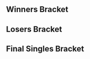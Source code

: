 {{DISPLAYTITLE:HFLAN Melee Edition 2017: Singles Bracket}}{{SetGame|melee}}
{{HFLAN Melee Edition 2017 Tabs|This=3}}
==Winners Bracket==
{{64DEWBracketA
|tourneylink=HFLAN/Melee Edition/2017
|tourneyname=HFLAN Melee Edition 2017
|r1m1p1=Armada |r1m1p1flag=se |r1m1p1score=2 |r1m1win=1
|r1m1p2=PureEvil |r1m1p2flag=nl |r1m1p2score=0
|r1m2p1=Deathgazer |r1m2p1flag=gb |r1m2p1score=2 |r1m2win=1
|r1m2p2=Baron Brody |r1m2p2flag=at |r1m2p2score=0
|r1m3p1=Makenshi |r1m3p1flag=fr |r1m3p1score=2 |r1m3win=1
|r1m3p2=Bobi |r1m3p2flag=fr |r1m3p2score=0
|r1m4p1=Zorc |r1m4p1flag=no |r1m4p1score=2 |r1m4win=1
|r1m4p2=Rikzz |r1m4p2flag=de |r1m4p2score=0
|r1m5p1=Amsah |r1m5p1flag=nl |r1m5p1score=2 |r1m5win=1
|r1m5p2=Jerem |r1m5p2flag=fr |r1m5p2score=1

|r1m6p1=Charlon |r1m6p1flag=fr |r1m6p1score=1 |r1m6win=2
|r1m6p2=Poilon |r1m6p2flag=fr |r1m6p2score=2
|r1m6p1char1=fox |r1m6p2char1=falco |r1m6p1stock1=1 |r1m6p2stock1=0 |r1m6win1=1 |r1m6stage1=Dream Land
|r1m6p1char2=fox |r1m6p2char2=fox |r1m6p1stock2=0 |r1m6p2stock2=2 |r1m6win2=2 |r1m6stage2=Final Destination
|r1m6p1char3=fox |r1m6p2char3=fox |r1m6p1stock3=0 |r1m6p2stock3=3 |r1m6win3=2 |r1m6stage3=Yoshi's Story
|r1m6date=April 15, 2017
|r1m6details={{BracketMatchDetails|reddit=|comment=|vod=https://youtu.be/5GEsy2jWJ8s}}

|r1m7p1=Zgetto |r1m7p1flag=nl |r1m7p1score=2 |r1m7win=1
|r1m7p2=Datto |r1m7p2flag=fr |r1m7p2score=0
|r1m8p1=Blaze |r1m8p1flag=de |r1m8p1score=2 |r1m8win=1
|r1m8p2=Feradit |r1m8p2flag=be |r1m8p2score=1

|r1m9p1=Trif |r1m9p1flag=es |r1m9p1score=2 |r1m9win=1
|r1m9p2=ProsmasherTim |r1m9p2flag=de |r1m9p2score=0
|r1m10p1=Kellner |r1m10p1flag=de |r1m10p1score=2 |r1m10win=1
|r1m10p2=Vino |r1m10p2flag=us |r1m10p2score=0
|r1m11p1=Salepate |r1m11p1flag=fr |r1m11p1score=2 |r1m11win=1
|r1m11p2=yogui |r1m11p2flag=fr |r1m11p2score=0
|r1m12p1=Djagof |r1m12p1flag=fr |r1m12p1score=2 |r1m12win=1
|r1m12p2=Kaese |r1m12p2flag=de |r1m12p2score=1
|r1m13p1=Chillindude |r1m13p1flag=us |r1m13p1score=2 |r1m13win=1
|r1m13p2=C.Lo |r1m13p2flag=fr |r1m13p2score=0
|r1m14p1=LGuy |r1m14p1flag=fr |r1m14p1score=0 |r1m14win=2
|r1m14p2=Aephage |r1m14p2flag=fr |r1m14p2score=2
|r1m15p1=Däumling |r1m15p1flag=de |r1m15p1score=2 |r1m15win=1
|r1m15p2=LuK |r1m15p2flag=fr |r1m15p2score=0
|r1m16p1=Alox |r1m16p1flag=fr |r1m16p1score=1 |r1m16win=2
|r1m16p2=Frenzy |r1m16p2flag=gb |r1m16p2score=2

|r1m17p1=ChuDat |r1m17p1flag=us |r1m17p1score=2 |r1m17win=1
|r1m17p2=Michiganplato |r1m17p2flag=fr |r1m17p2score=0
|r1m18p1=Wily |r1m18p1flag=fr |r1m18p1score=2 |r1m18win=1
|r1m18p2=RanziD |r1m18p2flag=de |r1m18p2score=0
|r1m19p1=Baxon |r1m19p1flag=fr |r1m19p1score=2 |r1m19win=1
|r1m19p2=epikfaal |r1m19p2flag=nl |r1m19p2score=0
|r1m20p1=beLia |r1m20p1flag=fr |r1m20p1score=2 |r1m20win=1
|r1m20p2=Ezan |r1m20p2flag=fr |r1m20p2score=0
|r1m21p1=Android |r1m21p1flag=se |r1m21p1score=2 |r1m21win=1
|r1m21p2=Xardov |r1m21p2flag=es |r1m21p2score=0
|r1m22p1=SchlimmShady |r1m22p1flag=de |r1m22p1score=2 |r1m22win=1
|r1m22p2=PureSkillz |r1m22p2flag=nl |r1m22p2score=1
|r1m23p1=Adamayonmike |r1m23p1flag=nl |r1m23p1score=2 |r1m23win=1
|r1m23p2=Explo |r1m23p2flag=fr |r1m23p2score=1
|r1m24p1=Prinz |r1m24p1flag=de |r1m24p1score=2 |r1m24win=1
|r1m24p2=zck |r1m24p2flag=fr |r1m24p2score=0

|r1m25p1=Professor Pro |r1m25p1flag=gb |r1m25p1score=2 |r1m25win=1
|r1m25p2=Ravio |r1m25p2flag=ch |r1m25p2score=0
|r1m26p1=JiM |r1m26p1flag=fr |r1m26p1score=2 |r1m26win=1
|r1m26p2=Fauster |r1m26p2flag=fr |r1m26p2score=0
|r1m27p1=Jah Ridin' |r1m27p1flag=ch |r1m27p1score=2 |r1m27win=1
|r1m27p2=StorMyu |r1m27p2flag=fr |r1m27p2score=0
|r1m28p1=Zoler |r1m28p1flag=se |r1m28p1score=2 |r1m28win=1
|r1m28p2=Erwan |r1m28p2flag=fr |r1m28p2score=0
|r1m29p1=Overtriforce |r1m29p1flag=es |r1m29p1score=2 |r1m29win=1
|r1m29p2=Konati |r1m29p2flag=de |r1m29p2score=1
|r1m30p1=Levingy |r1m30p1flag=fi |r1m30p1score=2 |r1m30win=1
|r1m30p2=Leon |r1m30p2flag=fr |r1m30p2score=0
|r1m31p1=Mahie |r1m31p1flag=fr |r1m31p1score=2 |r1m31win=1
|r1m31p2=RAOUL |r1m31p2flag=fr |r1m31p2score=0
|r1m32p1=Mawacate |r1m32p1flag=mx |r1m32p1score=2 |r1m32win=1
|r1m32p2=Etril |r1m32p2flag=fr |r1m32p2score=0

|r2m1p1=Armada |r2m1p1flag=se |r2m1p1score=2 |r2m1win=1
|r2m1p2=Deathgazer |r2m1p2flag=gb |r2m1p2score=0

|r2m2p1=Makenshi |r2m2p1flag=fr |r2m2p1score=2 |r2m2win=1
|r2m2p2=Zorc |r2m2p2flag=no |r2m2p2score=1
|r2m2p1char1=marth |r2m2p2char1=falco |r2m2p1stock1=0 |r2m2p2stock1=1 |r2m2win1=2 |r2m2stage1=Battlefield
|r2m2p1char2=marth |r2m2p2char2=falco |r2m2p1stock2=1 |r2m2p2stock2=0 |r2m2win2=1 |r2m2stage2=Pokémon Stadium
|r2m2p1char3=marth |r2m2p2char3=falco |r2m2p1stock3=2 |r2m2p2stock3=0 |r2m2win3=1 |r2m2stage3=Dream Land
|r2m2date=April 15, 2017
|r2m2details={{BracketMatchDetails|reddit=|comment=|vod=https://youtu.be/T1A5g63hYOM}}

|r2m3p1=Amsah |r2m3p1flag=nl |r2m3p1score=2 |r2m3win=1
|r2m3p2=Poilon |r2m3p2flag=fr |r2m3p2score=0
|r2m4p1=Zgetto |r2m4p1flag=nl |r2m4p1score=2 |r2m4win=1
|r2m4p2=Blaze |r2m4p2flag=de |r2m4p2score=0
|r2m5p1=Trif |r2m5p1flag=es |r2m5p1score=2 |r2m5win=1
|r2m5p2=Kellner |r2m5p2flag=de |r2m5p2score=0
|r2m6p1=Salepate |r2m6p1flag=fr |r2m6p1score=1 |r2m6win=2
|r2m6p2=Djagof |r2m6p2flag=fr |r2m6p2score=2
|r2m7p1=Chillindude |r2m7p1flag=us |r2m7p1score=1 |r2m7win=2
|r2m7p2=Aephage |r2m7p2flag=fr |r2m7p2score=2
|r2m8p1=Däumling |r2m8p1flag=de |r2m8p1score=0 |r2m8win=2
|r2m8p2=Frenzy |r2m8p2flag=gb |r2m8p2score=2
|r2m9p1=ChuDat |r2m9p1flag=us |r2m9p1score=2 |r2m9win=1
|r2m9p2=Wily |r2m9p2flag=fr |r2m9p2score=0
|r2m10p1=Baxon |r2m10p1flag=fr |r2m10p1score=2 |r2m10win=1
|r2m10p2=beLia |r2m10p2flag=fr |r2m10p2score=0
|r2m11p1=Android |r2m11p1flag=se |r2m11p1score=2 |r2m11win=1
|r2m11p2=SchlimmShady |r2m11p2flag=de |r2m11p2score=0
|r2m12p1=Adamayonmike |r2m12p1flag=nl |r2m12p1score=2 |r2m12win=1
|r2m12p2=Prinz |r2m12p2flag=de |r2m12p2score=1
|r2m13p1=Professor Pro |r2m13p1flag=gb |r2m13p1score=2 |r2m13win=1
|r2m13p2=JiM |r2m13p2flag=fr |r2m13p2score=0
|r2m14p1=Jah Ridin' |r2m14p1flag=ch |r2m14p1score=2 |r2m14win=1
|r2m14p2=Zoler |r2m14p2flag=se |r2m14p2score=1

|r2m15p1=Overtriforce |r2m15p1flag=es |r2m15p1score=2 |r2m15win=1
|r2m15p2=Levingy |r2m15p2flag=fi |r2m15p2score=0
|r2m15p1char1=sheik |r2m15p2char1=falco |r2m15p1stock1=1 |r2m15p2stock1=0 |r2m15win1=1 |r2m15stage1=Final Destination
|r2m15p1char2=sheik |r2m15p2char2=falco |r2m15p1stock2=2 |r2m15p2stock2=0 |r2m15win2=1 |r2m15stage2=Battlefield
|r2m15date=April 15, 2017
|r2m15details={{BracketMatchDetails|reddit=|comment=|vod=https://youtu.be/oZb2OI7FPHE}}

|r2m16p1=Mahie |r2m16p1flag=fr |r2m16p1score=1 |r2m16win=2
|r2m16p2=Mawacate |r2m16p2flag=mx |r2m16p2score=2

|r3m1p1=Armada |r3m1p1flag=se |r3m1p1score=2 |r3m1win=1
|r3m1p2=Makenshi |r3m1p2flag=fr |r3m1p2score=0
|r3m1p1char1=peach |r3m1p2char1=marth |r3m1p1stock1=3 |r3m1p2stock1=0 |r3m1win1=1 |r3m1stage1=Battlefield
|r3m1p1char2=peach |r3m1p2char2=marth |r3m1p1stock2=3 |r3m1p2stock2=0 |r3m1win2=1 |r3m1stage2=Final Destination
|r3m1date=April 15, 2017
|r3m1details={{BracketMatchDetails|reddit=|comment=|vod=https://youtu.be/QoWOXpWSKUI}}

|r3m2p1=Amsah |r3m2p1flag=nl |r3m2p1score=2 |r3m2win=1
|r3m2p2=Zgetto |r3m2p2flag=nl |r3m2p2score=0
|r3m3p1=Trif |r3m3p1flag=es |r3m3p1score=2 |r3m3win=1
|r3m3p2=Djagof |r3m3p2flag=fr |r3m3p2score=0

|r3m4p1=Aephage |r3m4p1flag=fr |r3m4p1score=0 |r3m4win=2
|r3m4p2=Frenzy |r3m4p2flag=gb |r3m4p2score=2
|r3m4p1char1=jigglypuff |r3m4p2char1=falco |r3m4p1stock1=0 |r3m4p2stock1=1 |r3m4win1=2 |r3m4stage1=Battlefield
|r3m4p1char2=jigglypuff |r3m4p2char2=falco |r3m4p1stock2=0 |r3m4p2stock2=1 |r3m4win2=2 |r3m4stage2=Fountain of Dreams
|r3m4date=April 15, 2017
|r3m4details={{BracketMatchDetails|reddit=|comment=|vod=https://youtu.be/KdZIJw6Gagc}}

|r3m5p1=ChuDat |r3m5p1flag=us |r3m5p1score=2 |r3m5win=1
|r3m5p2=Baxon |r3m5p2flag=fr |r3m5p2score=0

|r3m6p1=Android |r3m6p1flag=se |r3m6p1score=2 |r3m6win=1
|r3m6p2=Adamayonmike |r3m6p2flag=nl |r3m6p2score=1
|r3m6p1char1=sheik |r3m6p2char1=falco |r3m6p1stock1=1 |r3m6p2stock1=0 |r3m6win1=1 |r3m6stage1=Battlefield
|r3m6p1char2=sheik |r3m6p2char2=fox |r3m6p1stock2=1 |r3m6p2stock2=0 |r3m6win2=1 |r3m6stage2=Final Destination
|r3m6date=April 15, 2017
|r3m6details={{BracketMatchDetails|reddit=|comment=|vod=https://youtu.be/WF6jKkzevWA}}

|r3m7p1=Professor Pro |r3m7p1flag=gb |r3m7p1score=2 |r3m7win=1
|r3m7p2=Jah Ridin' |r3m7p2flag=ch |r3m7p2score=0
|r3m7p1char1=fox |r3m7p2char1=luigi |r3m7p1stock1=1 |r3m7p2stock1=0 |r3m7win1=1 |r3m7stage1=Battlefield
|r3m7p1char2=fox |r3m7p2char2=luigi |r3m7p1stock2=1 |r3m7p2stock2=0 |r3m7win2=1 |r3m7stage2=Yoshi's Story
|r3m7date=April 15, 2017
|r3m7details={{BracketMatchDetails|reddit=|comment=|vod=https://youtu.be/Kv_sCsyyYN0}}

|r3m8p1=Overtriforce |r3m8p1flag=es |r3m8p1score=2 |r3m8win=1
|r3m8p2=Mawacate |r3m8p2flag=mx |r3m8p2score=1

|r4m1p1=Armada |r4m1p1flag=se |r4m1p1score=3 |r4m1win=1
|r4m1p2=Amsah |r4m1p2flag=nl |r4m1p2score=0
|r4m1p1char1=peach |r4m1p2char1=sheik |r4m1p1stock1=2 |r4m1p2stock1=0 |r4m1win1=1 |r4m1stage1=Final Destination
|r4m1p1char2=peach |r4m1p2char2=sheik |r4m1p1stock2=1 |r4m1p2stock2=0 |r4m1win2=1 |r4m1stage2=Battlefield
|r4m1p1char3=peach |r4m1p2char3=sheik |r4m1p1stock3=1 |r4m1p2stock3=0 |r4m1win3=1 |r4m1stage3=Battlefield
|r4m1date=April 16, 2017
|r4m1details={{BracketMatchDetails|reddit=|comment=|vod=https://youtu.be/ScS_1tWkuGk}}

|r4m2p1=Trif |r4m2p1flag=es |r4m2p1score=3 |r4m2win=1
|r4m2p2=Frenzy |r4m2p2flag=gb |r4m2p2score=0
|r4m2p1char1=peach |r4m2p2char1=falco |r4m2p1stock1=2 |r4m2p2stock1=0 |r4m2win1=1 |r4m2stage1=Fountain of Dreams
|r4m2p1char2=peach |r4m2p2char2=falco |r4m2p1stock2=3 |r4m2p2stock2=0 |r4m2win2=1 |r4m2stage2=Yoshi's Story
|r4m2p1char3=peach |r4m2p2char3=falco |r4m2p1stock3=3 |r4m2p2stock3=0 |r4m2win3=1 |r4m2stage3=Yoshi's Story
|r4m2date=April 16, 2017
|r4m2details={{BracketMatchDetails|reddit=|comment=|vod=https://youtu.be/cma3760VhW4}}

|r4m3p1=ChuDat |r4m3p1flag=us |r4m3p1score=3 |r4m3win=1
|r4m3p2=Android |r4m3p2flag=se |r4m3p2score=1
|r4m3p1char1=ic |r4m3p2char1=sheik |r4m3p1stock1=1 |r4m3p2stock1=0 |r4m3win1=1 |r4m3stage1=Battlefield
|r4m3p1char2=ic |r4m3p2char2=sheik |r4m3p1stock2=0 |r4m3p2stock2=2 |r4m3win2=2 |r4m3stage2=Battlefield
|r4m3p1char3=ic |r4m3p2char3=sheik |r4m3p1stock3=3 |r4m3p2stock3=0 |r4m3win3=1 |r4m3stage3=Final Destination
|r4m3p1char4=ic |r4m3p2char4=sheik |r4m3p1stock4=1 |r4m3p2stock4=0 |r4m3win4=1 |r4m3stage4=Yoshi's Story
|r4m3date=April 16, 2017
|r4m3details={{BracketMatchDetails|reddit=|comment=|vod=https://youtu.be/19xxQW4KCCY}}

|r4m4p1=Professor Pro |r4m4p1flag=gb |r4m4p1score=3 |r4m4win=1
|r4m4p2=Overtriforce |r4m4p2flag=es |r4m4p2score=2
|r4m4p1char1=fox |r4m4p2char1=sheik |r4m4p1stock1=2 |r4m4p2stock1=0 |r4m4win1=1 |r4m4stage1=Dream Land
|r4m4p1char2=fox |r4m4p2char2=sheik |r4m4p1stock2=0 |r4m4p2stock2=2 |r4m4win2=2 |r4m4stage2=Dream Land
|r4m4p1char3=fox |r4m4p2char3=sheik |r4m4p1stock3=0 |r4m4p2stock3=1 |r4m4win3=2 |r4m4stage3=Pokémon Stadium
|r4m4p1char4=fox |r4m4p2char4=sheik |r4m4p1stock4=1 |r4m4p2stock4=0 |r4m4win4=1 |r4m4stage4=Pokémon Stadium
|r4m4p1char5=fox |r4m4p2char5=sheik |r4m4p1stock5=2 |r4m4p2stock5=0 |r4m4win5=1 |r4m4stage5=Battlefield
|r4m4date=April 16, 2017

|r5m1p1=Armada |r5m1p1flag=se |r5m1p1score=3 |r5m1win=1
|r5m1p2=Trif |r5m1p2flag=es |r5m1p2score=0
|r5m1p1char1=peach |r5m1p2char1=peach |r5m1p1stock1=1 |r5m1p2stock1=0 |r5m1win1=1 |r5m1stage1=Final Destination
|r5m1p1char2=peach |r5m1p2char2=peach |r5m1p1stock2=2 |r5m1p2stock2=0 |r5m1win2=1 |r5m1stage2=Final Destination
|r5m1p1char3=peach |r5m1p2char3=peach |r5m1p1stock3=1 |r5m1p2stock3=0 |r5m1win3=1 |r5m1stage3=Final Destination
|r5m1date=April 16, 2017
|r5m1details={{BracketMatchDetails|reddit=|comment=|vod=https://www.youtube.com/watch?v=Tiu7uz1eKvc}}

|r5m2p1=ChuDat |r5m2p1flag=us |r5m2p1score=3 |r5m2win=1
|r5m2p2=Professor Pro |r5m2p2flag=gb |r5m2p2score=1
|r5m2p1char1=ic |r5m2p2char1=fox |r5m2p1stock1=0 |r5m2p2stock1=1 |r5m2win1=2 |r5m2stage1=Dream Land
|r5m2p1char2=ic |r5m2p2char2=fox |r5m2p1stock2=2 |r5m2p2stock2=0 |r5m2win2=1 |r5m2stage2=Final Destination
|r5m2p1char3=ic |r5m2p2char3=fox |r5m2p1stock3=1 |r5m2p2stock3=0 |r5m2win3=1 |r5m2stage3=Yoshi's Story
|r5m2p1char4=ic |r5m2p2char4=fox |r5m2p1stock4=2 |r5m2p2stock4=0 |r5m2win4=1 |r5m2stage4=Yoshi's Story
|r5m2date=April 16, 2017
|r5m2details={{BracketMatchDetails|reddit=|comment=|vod=https://www.youtube.com/watch?v=ADA8DDymu_0}}
}}

==Losers Bracket==
{{64DELBracketSmwA
|tourneylink=HFLAN/Melee Edition/2017
|tourneyname=HFLAN Melee Edition 2017
|l1placement=49-64
|l2placement=33-48
|l3placement=25-32
|l4placement=17-24
|l5placement=13-16
|l6placement=9-12
|l7placement=7-8
|l8placement=5-6
|column-width=138

|l1m1p1=PureEvil |l1m1p1flag=nl |l1m1p1score=0 |l1m1win=2
|l1m1p2=Baron Brody |l1m1p2flag=at |l1m1p2score=2
|l1m2p1=Bobi |l1m2p1flag=fr |l1m2p1score=2 |l1m2win=1
|l1m2p2=Rikzz |l1m2p2flag=de |l1m2p2score=1
|l1m3p1=Jerem |l1m3p1flag=fr |l1m3p1score=0 |l1m3win=2
|l1m3p2=Charlon |l1m3p2flag=fr |l1m3p2score=2
|l1m4p1=Datto |l1m4p1flag=fr |l1m4p1score=1 |l1m4win=2
|l1m4p2=Feradit |l1m4p2flag=be |l1m4p2score=2
|l1m5p1=ProsmasherTim |l1m5p1flag=de |l1m5p1score=1 |l1m5win=2
|l1m5p2=Vino |l1m5p2flag=us |l1m5p2score=2
|l1m6p1=yogui |l1m6p1flag=fr |l1m6p1score=0 |l1m6win=2
|l1m6p2=Kaese |l1m6p2flag=de |l1m6p2score=2
|l1m7p1=C.Lo |l1m7p1flag=fr |l1m7p1score=0 |l1m7win=2
|l1m7p2=LGuy |l1m7p2flag=fr |l1m7p2score=2
|l1m8p1=LuK |l1m8p1flag=fr |l1m8p1score=0 |l1m8win=2
|l1m8p2=Alox |l1m8p2flag=fr |l1m8p2score=2
|l1m9p1=Michiganplato |l1m9p1flag=fr |l1m9p1score=1 |l1m9win=2
|l1m9p2=RanziD |l1m9p2flag=de |l1m9p2score=2
|l1m10p1=epikfaal |l1m10p1flag=nl |l1m10p1score=2 |l1m10win=1
|l1m10p2=Ezan |l1m10p2flag=fr |l1m10p2score=0
|l1m11p1=Xardov |l1m11p1flag=es |l1m11p1score=2 |l1m11win=1
|l1m11p2=PureSkillz |l1m11p2flag=nl |l1m11p2score=1
|l1m12p1=Explo |l1m12p1flag=fr |l1m12p1score=2 |l1m12win=1
|l1m12p2=zck |l1m12p2flag=fr |l1m12p2score=1
|l1m13p1=Ravio |l1m13p1flag=ch |l1m13p1score=0 |l1m13win=2
|l1m13p2=Fauster |l1m13p2flag=fr |l1m13p2score=2
|l1m14p1=StorMyu |l1m14p1flag=fr |l1m14p1score=2 |l1m14win=1
|l1m14p2=Erwan |l1m14p2flag=fr |l1m14p2score=1
|l1m15p1=Konati |l1m15p1flag=de |l1m15p1score=1 |l1m15win=2
|l1m15p2=Leon |l1m15p2flag=fr |l1m15p2score=2
|l1m16p1=RAOUL |l1m16p1flag=fr |l1m16p1score=0 |l1m16win=2
|l1m16p2=Etril |l1m16p2flag=fr |l1m16p2score=2

|l2m1p1=Mahie |l2m1p1flag=fr |l2m1p1score=2 |l2m1win=1
|l2m1p2=Baron Brody |l2m1p2flag=at |l2m1p2score=0
|l2m2p1=Levingy |l2m2p1flag=fi |l2m2p1score=2 |l2m2win=1
|l2m2p2=Bobi |l2m2p2flag=fr |l2m2p2score=0
|l2m3p1=Zoler |l2m3p1flag=se |l2m3p1score={{win}} |l2m3win=1
|l2m3p2=Charlon |l2m3p2flag=fr |l2m3p2score=
|l2m4p1=JiM |l2m4p1flag=fr |l2m4p1score=2 |l2m4win=1
|l2m4p2=Feradit |l2m4p2flag=be |l2m4p2score=0
|l2m5p1=Prinz |l2m5p1flag=de |l2m5p1score=2 |l2m5win=1
|l2m5p2=Vino |l2m5p2flag=us |l2m5p2score=1
|l2m6p1=SchlimmShady |l2m6p1flag=de |l2m6p1score=2 |l2m6win=1
|l2m6p2=Kaese |l2m6p2flag=de |l2m6p2score=0
|l2m7p1=beLia |l2m7p1flag=fr |l2m7p1score=2 |l2m7win=1
|l2m7p2=LGuy |l2m7p2flag=fr |l2m7p2score=1
|l2m8p1=Wily |l2m8p1flag=fr |l2m8p1score=0 |l2m8win=2
|l2m8p2=Alox |l2m8p2flag=fr |l2m8p2score=2
|l2m9p1=Däumling |l2m9p1flag=de |l2m9p1score=2 |l2m9win=1
|l2m9p2=RanziD |l2m9p2flag=de |l2m9p2score=0
|l2m10p1=Chillindude |l2m10p1flag=us |l2m10p1score=2 |l2m10win=1
|l2m10p2=epikfaal |l2m10p2flag=nl |l2m10p2score=0
|l2m11p1=Salepate |l2m11p1flag=fr |l2m11p1score=DQ |l2m11win=2
|l2m11p2=Xardov |l2m11p2flag=es |l2m11p2score={{win}}
|l2m12p1=Kellner |l2m12p1flag=de |l2m12p1score=2 |l2m12win=1
|l2m12p2=Explo |l2m12p2flag=fr |l2m12p2score=0
|l2m13p1=Blaze |l2m13p1flag=de |l2m13p1score=2 |l2m13win=1
|l2m13p2=Fauster |l2m13p2flag=fr |l2m13p2score=0
|l2m14p1=Poilon |l2m14p1flag=fr |l2m14p1score=2 |l2m14win=1
|l2m14p2=StorMyu |l2m14p2flag=fr |l2m14p2score=0
|l2m15p1=Zorc |l2m15p1flag=no |l2m15p1score=0 |l2m15win=2
|l2m15p2=Leon |l2m15p2flag=fr |l2m15p2score=2
|l2m16p1=Deathgazer |l2m16p1flag=gb |l2m16p1score=2 |l2m16win=1
|l2m16p2=Etril |l2m16p2flag=fr |l2m16p2score=0

|l3m1p1=Mahie |l3m1p1flag=fr |l3m1p1score=2 |l3m1win=1
|l3m1p2=Levingy |l3m1p2flag=fi |l3m1p2score=0
|l3m2p1=Zoler |l3m2p1flag=se |l3m2p1score=0 |l3m2win=2
|l3m2p2=JiM |l3m2p2flag=fr |l3m2p2score=2

|l3m3p1=Prinz |l3m3p1flag=de |l3m3p1score=2 |l3m3win=1
|l3m3p2=SchlimmShady |l3m3p2flag=de |l3m3p2score=1
|l3m3p1char1=jigglypuff |l3m3p2char1=doc |l3m3p1stock1=0 |l3m3p2stock1=1 |l3m3win1=2 |l3m3stage1=Battlefield
|l3m3p1char2=jigglypuff |l3m3p2char2=doc |l3m3p1stock2=1 |l3m3p2stock2=0 |l3m3win2=1 |l3m3stage2=Fountain of Dreams
|l3m3p1char3=jigglypuff |l3m3p2char3=doc |l3m3p1stock3=1 |l3m3p2stock3=0 |l3m3win3=1 |l3m3stage3=Pokémon Stadium
|l3m3date=April 15, 2017
|l3m3details={{BracketMatchDetails|reddit=|comment=|vod=https://youtu.be/2DEBNwhHIww}}

|l3m4p1=beLia |l3m4p1flag=fr |l3m4p1score=2 |l3m4win=1
|l3m4p2=Alox |l3m4p2flag=fr |l3m4p2score=1

|l3m5p1=Däumling |l3m5p1flag=de |l3m5p1score=0 |l3m5win=2
|l3m5p2=Chillindude |l3m5p2flag=us |l3m5p2score=2
|l3m5p1char1=ic |l3m5p2char1=fox |l3m5p1stock1=0 |l3m5p2stock1=2 |l3m5win1=2 |l3m5stage1=Fountain of Dreams
|l3m5p1char2=ic |l3m5p2char2=fox |l3m5p1stock2=0 |l3m5p2stock2=2 |l3m5win2=2 |l3m5stage2=Final Destination
|l3m5date=April 15, 2017
|l3m5details={{BracketMatchDetails|reddit=|comment=|vod=https://youtu.be/90RXkqbkr4c}}

|l3m6p1=Xardov |l3m6p1flag=es |l3m6p1score=0 |l3m6win=2
|l3m6p2=Kellner |l3m6p2flag=de |l3m6p2score=2
|l3m7p1=Blaze |l3m7p1flag=de |l3m7p1score=2 |l3m7win=1
|l3m7p2=Poilon |l3m7p2flag=fr |l3m7p2score=1
|l3m8p1=Leon |l3m8p1flag=fr |l3m8p1score=2 |l3m8win=1
|l3m8p2=Deathgazer |l3m8p2flag=gb |l3m8p2score=0

|l4m1p1=Aephage |l4m1p1flag=fr |l4m1p1score=0 |l4m1win=2
|l4m1p2=Mahie |l4m1p2flag=fr |l4m1p2score=2

|l4m2p1=Djagof |l4m2p1flag=fr |l4m2p1score=2 |l4m2win=1
|l4m2p2=JiM |l4m2p2flag=fr |l4m2p2score=1
|l4m2p1char1=cf |l4m2p2char1=doc |l4m2p1stock1=0 |l4m2p2stock1=1 |l4m2win1=2 |l4m2stage1=Battlefield
|l4m2p1char2=cf |l4m2p2char2=doc |l4m2p1stock2=3 |l4m2p2stock2=0 |l4m2win2=1 |l4m2stage2=Pokémon Stadium
|l4m2p1char3=cf |l4m2p2char3=doc |l4m2p1stock3=1 |l4m2p2stock3=0 |l4m2win3=1 |l4m2stage3=Final Destination
|l4m2date=April 15, 2017
|l4m2details={{BracketMatchDetails|reddit=|comment=|vod=https://youtu.be/U2_v3V3euU4}}

|l4m3p1=Zgetto |l4m3p1flag=nl |l4m3p1score=0 |l4m3win=2
|l4m3p2=Prinz |l4m3p2flag=de |l4m3p2score=2
|l4m4p1=Makenshi |l4m4p1flag=fr |l4m4p1score=2 |l4m4win=1
|l4m4p2=beLia |l4m4p2flag=fr |l4m4p2score=0
|l4m5p1=Mawacate |l4m5p1flag=mx |l4m5p1score=0 |l4m5win=2
|l4m5p2=Chillindude |l4m5p2flag=us |l4m5p2score=2
|l4m6p1=Jah Ridin' |l4m6p1flag=ch |l4m6p1score=2 |l4m6win=1
|l4m6p2=Kellner |l4m6p2flag=de |l4m6p2score=1
|l4m7p1=Adamayonmike |l4m7p1flag=nl |l4m7p1score=2 |l4m7win=1
|l4m7p2=Blaze |l4m7p2flag=de |l4m7p2score=1

|l4m8p1=Baxon |l4m8p1flag=fr |l4m8p1score=2 |l4m8win=1
|l4m8p2=Leon |l4m8p2flag=fr |l4m8p2score=0
|l4m8p1char1=falco |l4m8p2char1=marth |l4m8p1stock1=1 |l4m8p2stock1=0 |l4m8win1=1 |l4m8stage1=Battlefield
|l4m8p1char2=falco |l4m8p2char2=marth |l4m8p1stock2=2 |l4m8p2stock2=0 |l4m8win2=1 |l4m8stage2=Fountain of Dreams
|l4m8date=April 15, 2017
|l4m8details={{BracketMatchDetails|reddit=|comment=|vod=https://youtu.be/62EFAo_NTIQ}}

|l5m1p1=Mahie |l5m1p1flag=fr |l5m1p1score=3 |l5m1win=1
|l5m1p2=Djagof |l5m1p2flag=fr |l5m1p2score=0
|l5m2p1=Prinz |l5m2p1flag=de |l5m2p1score=2 |l5m2win=2
|l5m2p2=Makenshi |l5m2p2flag=fr |l5m2p2score=3
|l5m3p1=Chillindude |l5m3p1flag=us |l5m3p1score=3 |l5m3win=1
|l5m3p2=Jah Ridin' |l5m3p2flag=ch |l5m3p2score=1
|l5m4p1=Adamayonmike |l5m4p1flag=nl |l5m4p1score=3 |l5m4win=1
|l5m4p2=Baxon |l5m4p2flag=fr |l5m4p2score=2

|l6m1p1=Android |l6m1p1flag=se |l6m1p1score=3 |l6m1win=1
|l6m1p2=Mahie |l6m1p2flag=fr |l6m1p2score=2
|l6m1p1char1=sheik |l6m1p2char1=fox |l6m1p1stock1=1 |l6m1p2stock1=0 |l6m1win1=1 |l6m1stage1=Battlefield
|l6m1p1char2=sheik |l6m1p2char2=fox |l6m1p1stock2=0 |l6m1p2stock2=1 |l6m1win2=2 |l6m1stage2=Pokémon Stadium
|l6m1p1char3=sheik |l6m1p2char3=fox |l6m1p1stock3=2 |l6m1p2stock3=0 |l6m1win3=1 |l6m1stage3=Fountain of Dreams
|l6m1p1char4=sheik |l6m1p2char4=fox |l6m1p1stock4=0 |l6m1p2stock4=2 |l6m1win4=2 |l6m1stage4=Yoshi's Story
|l6m1p1char5=sheik |l6m1p2char5=fox |l6m1p1stock5=1 |l6m1p2stock5=0 |l6m1win5=1 |l6m1stage5=Dream Land
|l6m1date=April 16, 2017
|l6m1details={{BracketMatchDetails|reddit=|comment=|vod=https://www.youtube.com/watch?v=19xxQW4KCCY}}

|l6m2p1=Overtriforce |l6m2p1flag=es |l6m2p1score=3 |l6m2win=1
|l6m2p2=Makenshi |l6m2p2flag=fr |l6m2p2score=1

|l6m3p1=Amsah |l6m3p1flag=nl |l6m3p1score=3 |l6m3win=1
|l6m3p2=Chillindude |l6m3p2flag=us |l6m3p2score=0
|l6m3p1char1=sheik |l6m3p2char1=fox |l6m3p1stock1=1 |l6m3p2stock1=0 |l6m3win1=1 |l6m3stage1=Yoshi's Story
|l6m3p1char2=sheik |l6m3p2char2=fox |l6m3p1stock2=2 |l6m3p2stock2=0 |l6m3win2=1 |l6m3stage2=Final Destination
|l6m3p1char3=sheik |l6m3p2char3=fox |l6m3p1stock3=2 |l6m3p2stock3=0 |l6m3win3=1 |l6m3stage3=Final Destination
|l6m3date=April 16, 2017
|l6m3details={{BracketMatchDetails|reddit=|comment=|vod=https://youtu.be/w6jNE1yDo-0}}

|l6m4p1=Frenzy |l6m4p1flag=gb |l6m4p1score=0 |l6m4win=2
|l6m4p2=Adamayonmike |l6m4p2flag=nl |l6m4p2score=3

|l7m1p1=Android |l7m1p1flag=se |l7m1p1score=2 |l7m1win=2
|l7m1p2=Overtriforce |l7m1p2flag=es |l7m1p2score=3
|l7m1p1char1=sheik |l7m1p2char1=sheik |l7m1p1stock1=1 |l7m1p2stock1=0 |l7m1win1=1 |l7m1stage1=Dream Land
|l7m1p1char2=sheik |l7m1p2char2=sheik |l7m1p1stock2=0 |l7m1p2stock2=3 |l7m1win2=2 |l7m1stage2=Final Destination
|l7m1p1char3=sheik |l7m1p2char3=sheik |l7m1p1stock3=1 |l7m1p2stock3=0 |l7m1win3=1 |l7m1stage3=Battlefield
|l7m1p1char4=sheik |l7m1p2char4=sheik |l7m1p1stock4=0 |l7m1p2stock4=2 |l7m1win4=2 |l7m1stage4=Dream Land
|l7m1p1char5=sheik |l7m1p2char5=sheik |l7m1p1stock5=0 |l7m1p2stock5=1 |l7m1win5=2 |l7m1stage5=Fountain of Dreams
|l7m1date=April 16, 2017
|l7m1details={{BracketMatchDetails|reddit=|comment=|vod=https://www.youtube.com/watch?v=WvGdS-6-CRc}}

|l7m2p1=Amsah |l7m2p1flag=nl |l7m2p1score=3 |l7m2win=1
|l7m2p2=Adamayonmike |l7m2p2flag=nl |l7m2p2score=0
|l7m2p1char1=sheik |l7m2p2char1=fox |l7m2p1stock1=2 |l7m2p2stock1=0 |l7m2win1=1 |l7m2stage1=Battlefield
|l7m2p1char2=sheik |l7m2p2char2=fox |l7m2p1stock2=2 |l7m2p2stock2=0 |l7m2win2=1 |l7m2stage2=Pokémon Stadium
|l7m2p1char3=sheik |l7m2p2char3=falco |l7m2p1stock3=2 |l7m2p2stock3=0 |l7m2win3=1 |l7m2stage3=Yoshi's Story
|l7m2date=April 16, 2017
|l7m2details={{BracketMatchDetails|reddit=|comment=|vod=https://www.youtube.com/watch?v=vCs5hPEZpEg}}

|l8m1p1=Trif |l8m1p1flag=es |l8m1p1score=3 |l8m1win=1
|l8m1p2=Overtriforce |l8m1p2flag=es |l8m1p2score=1
|l8m1p1char1=peach |l8m1p2char1=sheik |l8m1p1stock1=2 |l8m1p2stock1=0 |l8m1win1=1 |l8m1stage1=Dream Land
|l8m1p1char2=peach |l8m1p2char2=sheik |l8m1p1stock2=2 |l8m1p2stock2=0 |l8m1win2=1 |l8m1stage2=Final Destination
|l8m1p1char3=peach |l8m1p2char3=sheik |l8m1p1stock3=0 |l8m1p2stock3=2 |l8m1win3=2 |l8m1stage3=Final Destination
|l8m1p1char4=peach |l8m1p2char4=sheik |l8m1p1stock4=1 |l8m1p2stock4=0 |l8m1win4=1 |l8m1stage4=Dream Land
|l8m1date=April 16, 2017
|l8m1details={{BracketMatchDetails|reddit=|comment=|vod=https://youtu.be/q96SOmMSHi4}}

|l8m2p1=Professor Pro |l8m2p1flag=gb |l8m2p1score=1 |l8m2win=2
|l8m2p2=Amsah |l8m2p2flag=nl |l8m2p2score=3
|l8m2p1char1=fox |l8m2p2char1=sheik |l8m2p1stock1=1 |l8m2p2stock1=0 |l8m2win1=1 |l8m2stage1=Dream Land
|l8m2p1char2=fox |l8m2p2char2=sheik |l8m2p1stock2=0 |l8m2p2stock2=2 |l8m2win2=2 |l8m2stage2=Battlefield
|l8m2p1char3=fox |l8m2p2char3=sheik |l8m2p1stock3=0 |l8m2p2stock3=2 |l8m2win3=2 |l8m2stage3=Pokémon Stadium
|l8m2p1char4=fox |l8m2p2char4=sheik |l8m2p1stock4=0 |l8m2p2stock4=1 |l8m2win4=2 |l8m2stage4=Pokémon Stadium
|l8m2date=April 16, 2017
|l8m2details={{BracketMatchDetails|reddit=|comment=|vod=https://youtu.be/LJaD6AzWY8w}}
}}
<onlyinclude>
==Final Singles Bracket==
{{DEFinalSmwBracket
|tourneylink=HFLAN/Melee Edition/2017
|tourneyname=HFLAN Melee Edition 2017
|l1placement=4
|r2placement=3
|r3loserplacement=2
|r3winnerplacement=1
|column-width=170
|export_score=true

<!-- FROM WINNERS -->
|r1m1p1=Armada |r1m1p1flag=se |r1m1p1score=3
|r1m1p2=ChuDat |r1m1p2flag=us |r1m1p2score=0
|r1m1win=1
|r1m1p1char1=peach |r1m1p2char1=ic |r1m1p1stock1=3 |r1m1p2stock1=0 |r1m1win1=1 |r1m1stage1=Fountain of Dreams
|r1m1p1char2=peach |r1m1p2char2=ic |r1m1p1stock2=3 |r1m1p2stock2=0 |r1m1win2=1 |r1m1stage2=Final Destination
|r1m1p1char3=peach |r1m1p2char3=fox |r1m1p1stock3=2 |r1m1p2stock3=0 |r1m1win3=1 |r1m1stage3=Pokémon Stadium
|r1m1date=April 16, 2017
|r1m1details={{BracketMatchDetails|reddit=|comment=|vod=https://youtu.be/t7a0XOu63H8}}

<!-- FROM LOSERS -->
|l1m1p1=Trif |l1m1p1flag=es |l1m1p1score=3
|l1m1p2=Amsah |l1m1p2flag=nl |l1m1p2score=0
|l1m1win=1
|l1m1p1char1=peach |l1m1p2char1=sheik |l1m1p1stock1=1 |l1m1p2stock1=0 |l1m1win1=1 |l1m1stage1=Battlefield
|l1m1p1char2=peach |l1m1p2char2=sheik |l1m1p1stock2=2 |l1m1p2stock2=0 |l1m1win2=1 |l1m1stage2=Yoshi's Story
|l1m1p1char3=peach |l1m1p2char3=sheik |l1m1p1stock3=1 |l1m1p2stock3=0 |l1m1win3=1 |l1m1stage3=Battlefield
|l1m1date=April 16, 2017
|l1m1details={{BracketMatchDetails|reddit=|comment=|vod=https://youtu.be/wY7sV3DZk4w}}

<!-- LOSERS FINALS -->
|r2m1p1=ChuDat |r2m1p1flag=us |r2m1p1score=3
|r2m1p2=Trif |r2m1p2flag=es |r2m1p2score=1
|r2m1win=1
|r2m1p1char1=ic |r2m1p2char1=peach |r2m1p1stock1=2 |r2m1p2stock1=0 |r2m1win1=1 |r2m1stage1=Battlefield
|r2m1p1char2=ic |r2m1p2char2=peach |r2m1p1stock2=1 |r2m1p2stock2=1 |r2m1win2=2 |r2m1stage2=Dream Land
|r2m1p1char3=ic |r2m1p2char3=peach |r2m1p1stock3=2 |r2m1p2stock3=0 |r2m1win3=1 |r2m1stage3=Final Destination
|r2m1p1char4=ic |r2m1p2char4=peach |r2m1p1stock4=2 |r2m1p2stock4=0 |r2m1win4=1 |r2m1stage4=Dream Land
|r2m1date=April 16, 2017
|r2m1details={{BracketMatchDetails|reddit=|comment=Game 2 went to time.|vod=https://youtu.be/gbcn-VTIS0U}}

<!-- GRAND FINALS -->
|r3m1p1=Armada |r3m1p1flag=se |r3m1p1score=3
|r3m1p2=ChuDat |r3m1p2flag=us |r3m1p2score=1
|r3m1win=1
|r3m1p1char1=peach |r3m1p2char1=ic |r3m1p1stock1=0 |r3m1p2stock1=2 |r3m1win1=2 |r3m1stage1=Battlefield
|r3m1p1char2=peach |r3m1p2char2=ic |r3m1p1stock2=3 |r3m1p2stock2=0 |r3m1win2=1 |r3m1stage2=Dream Land
|r3m1p1char3=peach |r3m1p2char3=ic |r3m1p1stock3=2 |r3m1p2stock3=0 |r3m1win3=1 |r3m1stage3=Final Destination
|r3m1p1char4=peach |r3m1p2char4=ic |r3m1p1stock4=3 |r3m1p2stock4=0 |r3m1win4=1 |r3m1stage4=Yoshi's Story
|r3m1date=April 16, 2017
|r3m1details={{BracketMatchDetails|reddit=|comment=|vod=https://youtu.be/DwZIGqVbC7A}}
}}
</onlyinclude>
